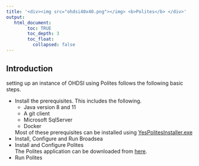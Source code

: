 ---
title: '<div><img src="ohdsi40x40.png"></img> <b>Polites</b> </div>'
output:
   html_document:
        toc: TRUE
        toc_depth: 3
        toc_float:
          collapsed: false
---

<!--
*
* Introduction
*
-->

<h2>Introduction</h2>
<p>
  setting up an instance of OHDSI using Polites follows the following basic steps. 
  <ul>
    <li>
      Install the prerequisites.  This includes the following.  
      <ul>
        <li>
          Java version 8 and 11
        </li>
        <li>
          A git client
        </li>
        <li>
          Microsoft SqlServer
        </li>
        <li>
          Docker
        </li>
      </ul>
      Most of these prerequisites can be installed using 
      <a href="https://www.dropbox.com/s/lsfz9gf4r0pokv2/YesPolitesInstaller-1.0.015.exe?dl=1">YesPolitesInstaller.exe</a>
    </li>
    <li>
      Install, Configure and Run Broadsea
    </li>
    <li>
      Install and Configure Polites<br/>
      The Polites application can be downloaded from 
      <a href="https://www.dropbox.com/s/s4u7rzeqodk788i/polites-1.0.018.zip?dl=1">here</a>.
    </li>
    <li>
      Run Polites
    </li>
  </ul>
</p>
